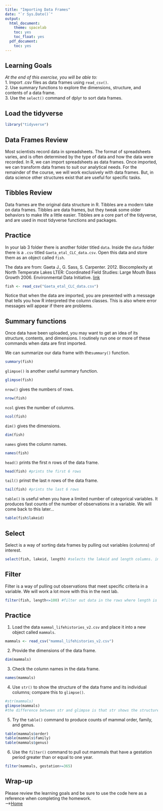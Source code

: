 ```yaml
---
title: "Importing Data Frames"
date: "`r Sys.Date()`"
output:
  html_document:
    theme: spacelab
    toc: yes
    toc_float: yes
  pdf_document:
    toc: yes
---
```


## Learning Goals
*At the end of this exercise, you will be able to:*    
1. Import .csv files as data frames using `read_csv()`.  
2. Use summary functions to explore the dimensions, structure, and contents of a data frame.  
3. Use the `select()` command of dplyr to sort data frames.  

## Load the tidyverse
```r
library("tidyverse")
```

## Data Frames Review
Most scientists record data in spreadsheets. The format of spreadsheets varies, and is often determined by the type of data and how the data were recorded. In R, we can import spreadsheets as data frames. Once imported, we can transform data frames to suit our analytical needs. For the remainder of the course, we will work exclusively with data frames. But, in data science other structures exist that are useful for specific tasks.  

## Tibbles Review
Data frames are the original data structure in R. Tibbles are a modern take on data frames. Tibbles are data frames, but they tweak some older behaviors to make life a little easier. Tibbles are a core part of the tidyverse, and are used in most tidyverse functions and packages.  

## Practice
In your lab 3 folder there is another folder titled `data`. Inside the `data` folder there is a `.csv` titled `Gaeta_etal_CLC_data.csv`. Open this data and store them as an object called `fish`.  

The data are from: Gaeta J., G. Sass, S. Carpenter. 2012. Biocomplexity at North Temperate Lakes LTER: Coordinated Field Studies: Large Mouth Bass Growth 2006. Environmental Data Initiative.  [link](https://portal.edirepository.org/nis/mapbrowse?scope=knb-lter-ntl&identifier=267)  
```r
fish <- read_csv("Gaeta_etal_CLC_data.csv")
```

Notice that when the data are imported, you are presented with a message that tells you how R interpreted the column classes. This is also where error messages will appear if there are problems.  

## Summary functions
Once data have been uploaded, you may want to get an idea of its structure, contents, and dimensions. I routinely run one or more of these commands when data are first imported.  

We can summarize our data frame with the`summary()` function.  
```r
summary(fish)
```

`glimpse()` is another useful summary function.
```r
glimpse(fish)
```

`nrow()` gives the numbers of rows.
```r
nrow(fish)
```

`ncol` gives the number of columns.
```r
ncol(fish)
```

`dim()` gives the dimensions.
```r
dim(fish)
```

`names` gives the column names.
```r
names(fish)
```

`head()` prints the first n rows of the data frame.
```r
head(fish) #prints the first 6 rows
```

`tail()` prinst the last n rows of the data frame.
```r
tail(fish) #prints the last 6 rows
```

`table()` is useful when you have a limited number of categorical variables. It produces fast counts of the number of observations in a variable. We will come back to this later... 
```r
table(fish$lakeid)
```

## Select
Select is a way of sorting data frames by pulling out variables (columns) of interest.
```r
select(fish, lakeid, length) #selects the lakeid and length columns. in this case it is lakeid and length instead of having all 6 variables
```

## Filter
Filter is a way of pulling out observations that meet specific criteria in a variable. We will work a lot more with this in the next lab.  
```r
filter(fish, length<=100) #filter out data in the rows where length is less than or equal to 100
```

## Practice
1. Load the data `mammal_lifehistories_v2.csv` and place it into a new object called `mammals`.
```r
mammals <- read_csv("mammal_lifehistories_v2.csv")
```


2. Provide the dimensions of the data frame.
```r
dim(mammals)
```


3. Check the column names in the data frame. 
```r
names(mammals)
```


4. Use `str()` to show the structure of the data frame and its individual columns; compare this to `glimpse()`. 
```r
#str(mammals)
glimpse(mammals)
#the difference between str and glimpse is that str shows the structure of the data frame and its individual columns, while glimpse shows the structure of the data frame and its individual columns in a more concise way
```


5. Try the `table()` command to produce counts of mammal order, family, and genus.  
```r
table(mammals$order)
table(mammals$family)
table(mammals$genus)
```


6. Use the `filter()` command to pull out mammals that have a gestation period greater than or equal to one year.  
```r
filter(mammals, gestation>=365)
```


## Wrap-up
Please review the learning goals and be sure to use the code here as a reference when completing the homework.  
-->[Home](https://jmledford3115.github.io/datascibiol/)